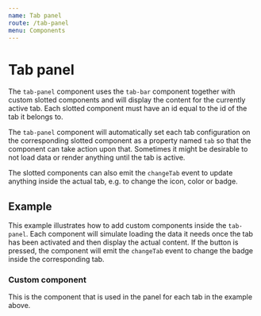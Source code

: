 ```yaml
---
name: Tab panel
route: /tab-panel
menu: Components
---
```


# Tab panel 

The `tab-panel` component uses the `tab-bar` component together with custom slotted components and will display the 
content for the currently active tab. Each slotted component must have an id equal to the id of the tab
it belongs to.

The `tab-panel` component will automatically set each tab configuration on the corresponding slotted component as a
property named `tab` so that the component can take action upon that. Sometimes it might be desirable to not load data
or render anything until the tab is active. 

The slotted components can also emit the `changeTab` event to update anything inside the actual tab, e.g. to change
the icon, color or badge.

<limel-props name="limel-tab-panel" />

## Example

This example illustrates how to add custom components inside the `tab-panel`. Each component will simulate loading the
data it needs once the tab has been activated and then display the actual content. If the button is pressed, the 
component will emit the `changeTab` event to change the badge inside the corresponding tab.

<limel-example name="limel-example-tab-panel" />

### Custom component

This is the component that is used in the panel for each tab in the example above.

<limel-example name="limel-example-tab-panel-content" path="tab-panel" code-only={true} />
